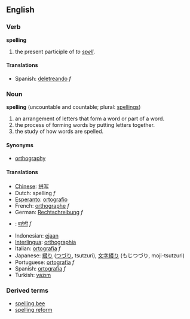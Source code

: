 ==English==
===Verb===
'''spelling'''

# the present participle of ''to [[spell]]''.

====Translations====
*Spanish: [[deletreando]] ''f''

===Noun===
'''spelling''' (uncountable and countable; plural: [[spellings]])

<!-- (a verbal noun of the verb ''spell''). -->
#an arrangement of letters that form a word or part of a word.
#the process of forming words by putting letters together.
#the study of how words are spelled.

==== Synonyms ====
*[[orthography]]

==== Translations ====
*[[Chinese]]: [[拼写]]
*Dutch: spelling ''f''
*[[Esperanto]]: [[ortografio]]
*French: [[orthographe]] ''f''
*German: [[Rechtschreibung]] ''f''
*{{hi}}: [[वर्तनी]] ''f''
*Indonesian: [[eja]]an
*[[Interlingua]]: [[orthographia]]
*Italian: [[ortografia]] ''f''
*Japanese: [[綴り]] ([[つづり]], tsutzuri), [[文字綴り]] (もじつづり, moji-tsutzuri)
*Portuguese: [[ortografia]] ''f''
*Spanish: [[ortografía]] ''f''
*Turkish: [[yazım]]

===Derived terms===
*[[spelling bee]]
*[[spelling reform]]